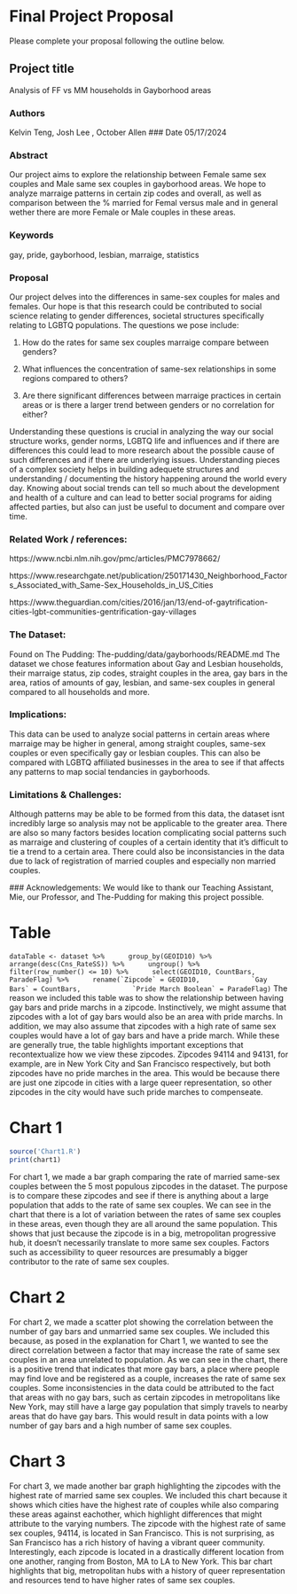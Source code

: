 # Final Project Proposal

Please complete your proposal following the outline below.

## Project title

Analysis of FF vs MM households in Gayborhood areas

### Authors
Kelvin Teng, Josh Lee , October Allen
### Date
05/17/2024

### Abstract

Our project aims to explore the relationship between Female same sex couples and Male same sex couples in gayborhood areas. We hope to analyze marraige patterns in certain zip codes and overall, as well as comparison between the % married for Femal versus male and in general wether there are more Female or Male couples in these areas. 


### Keywords

gay, pride, gayborhood, lesbian, marraige, statistics

### Proposal

Our project delves into the differences in same-sex couples for males and females. Our hope is that this research could be contributed to social science relating to gender differences, societal structures specifically relating to LGBTQ populations.  The questions we pose include:  

1. How do the rates for same sex couples marraige compare between genders?

2. What influences the concentration of same-sex relationships in some regions compared to others?

3. Are there significant differences between marraige practices in certain areas or is there a larger trend between genders or no correlation for either?

Understanding these questions is crucial in analyzing the way our social structure works, gender norms, LGBTQ life and influences and if there are differences this could lead to more research about the possible cause of such differences and if there are underlying issues. Understanding pieces of a complex society helps in building adequete structures and understanding / documenting the history happening around the world every day. Knowing about social trends can tell so much about the development and health of a culture and can lead to better social programs for aiding affected parties, but also can just be useful to document and compare over time.


### Related Work / references: 

https://www.ncbi.nlm.nih.gov/pmc/articles/PMC7978662/

https://www.researchgate.net/publication/250171430_Neighborhood_Factors_Associated_with_Same-Sex_Households_in_US_Cities

https://www.theguardian.com/cities/2016/jan/13/end-of-gaytrification-cities-lgbt-communities-gentrification-gay-villages

### The Dataset:
Found on The Pudding: 
The-pudding/data/gayborhoods/README.md
The dataset we chose features information about Gay and Lesbian households, their marraige status, zip codes, straight couples in the area, gay bars in the area, ratios of amounts of gay, lesbian, and same-sex couples in general compared to all households and more. 

### Implications:
This data can be used to analyze social patterns in certain areas where marraige may be higher in general, among straight couples, same-sex couples or even specifically gay or lesbian couples. This can also be compared with LGBTQ affiliated businesses in the area to see if that affects any patterns to map social tendancies in gayborhoods.

### Limitations & Challenges:
Although patterns may be able to be formed from this data, the dataset isnt incredibly large so analysis may not be applicable to the greater area. There are also so many factors besides location complicating social patterns such as marraige and clustering of couples of a certain identity that it's difficult to tie a trend to a certain area. There could also be inconsistancies in the data due to lack of registration of married couples and especially non married couples.

 ### Acknowledgements:
We would like to thank our Teaching Assistant, Mie, our Professor, and The-Pudding for making this project possible. 

# Table

```dataTable <- dataset %>%
     group_by(GEOID10) %>%
     arrange(desc(Cns_RateSS)) %>%
     ungroup() %>%
     filter(row_number() <= 10) %>%
     select(GEOID10, CountBars, ParadeFlag) %>%
     rename(`Zipcode` = GEOID10,
            `Gay Bars` = CountBars,
            `Pride March Boolean` = ParadeFlag)
```
The reason we included this table was to show the relationship between having gay bars and pride marchs in a zipcode. Instinctively, we might assume that zipcodes with a lot of gay bars would also be an area with pride marchs. In addition, we may also assume that zipcodes with a high rate of same sex couples would have a lot of gay bars and have a pride march. While these are generally true, the table highlights important exceptions that recontextualize how we view these zipcodes. Zipcodes 94114 and 94131, for example, are in New York City and San Francisco respectively, but both zipcodes have no pride marches in the area. This would be because there are just one zipcode in cities with a large queer representation, so other zipcodes in the city would have such pride marches to compenseate. 

# Chart 1

```r
source('Chart1.R')
print(chart1)
````

For chart 1, we made a bar graph comparing the rate of married same-sex couples between the 5 most populous zipcodes in the dataset. The purpose is to compare these zipcodes and see if there is anything about a large population that adds to the rate of same sex couples. We can see in the chart that there is a lot of variation between the rates of same sex couples in these areas, even though they are all around the same population. This shows that just because the zipcode is in a big, metropolitan progressive hub, it doesn't necessarily translate to more same sex couples. Factors such as accessibility to queer resources are presumably a bigger contributor to the rate of same sex couples. 

# Chart 2

For chart 2, we made a scatter plot showing the correlation between the number of gay bars and unmarried same sex couples. We included this because, as posed in the explanation for Chart 1, we wanted to see the direct correlation between a factor that may increase the rate of same sex couples in an area unrelated to population. As we can see in the chart, there is a positive trend that indicates that more gay bars, a place where people may find love and be registered as a couple, increases the rate of same sex couples. Some inconsistencies in the data could be attributed to the fact that areas with no gay bars, such as certain zipcodes in metropolitans like New York, may still have a large gay population that simply travels to nearby areas that do have gay bars. This would result in data points with a low number of gay bars and a high number of same sex couples. 

# Chart 3

For chart 3, we made another bar graph highlighting the zipcodes with the highest rate of married same sex couples. We included this chart because it shows which cities have the highest rate of couples while also comparing these areas against eachother, which highlight differences that might attribute to the varying numbers. The zipcode with the highest rate of same sex couples, 94114, is located in San Francisco. This is not surprising, as San Francisco has a rich history of having a vibrant queer community. Interestingly, each zipcode is located in a drastically different location from one another, ranging from Boston, MA to LA to New York. This bar chart highlights that big, metropolitan hubs with a history of queer representation and resources tend to have higher rates of same sex couples. 



